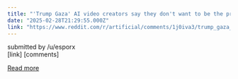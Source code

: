 ```yaml
---
title: "'Trump Gaza' AI video creators say they don't want to be the president's 'propaganda machine'"
date: "2025-02-28T21:29:55.000Z"
link: "https://www.reddit.com/r/artificial/comments/1j0iva3/trump_gaza_ai_video_creators_say_they_dont_want/"
---
```


submitted by    /u/esporx  
 [link]   [comments]

[Read more](https://www.reddit.com/r/artificial/comments/1j0iva3/trump_gaza_ai_video_creators_say_they_dont_want/)
